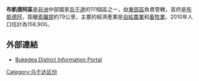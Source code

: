 {{Infobox settlement
|name=布凱德阿區
|settlement_type
|native_name      =
|nickname           = 
|image_skyline      
|image_size          = 
|image_caption       =
|image_flag         = 
|image_seal         =
|image_map          = <!-- 檔案不存在 Bukedea District Uganda.png -->
|map_caption        = 
|coordinates_region   = UG
|subdivision_type1   = 國家
|subdivision_name1   = {{flag|Uganda}}
|subdivision_type2  =  地理區
|subdivision_name2  =  [[東部區_(烏干達)|東部區]]
|subdivision_type3  =  首府
|subdivision_name3  =  [[布凱德阿|布凱德阿]]
|subdivision_type4  =  
|subdivision_name4  = 
|leader_title       = 
|leader_name        =
|established_title  =
|established_date   = 
|area_magnitude     = 
|area_total_km2         =  
|area_land_km2          = 
|area_water_km2         = 
|population_as_of   = 2010估計
|population_note    = 
|population_total   = 158900
|population_metro   = 
|population_density_km2 = 
|timezone           =[[東非時間|東非時間]]
|utc_offset         = +3
|timezone_DST       = 
|utc_offset_DST     = 
|latd=01|latm=21|lats=|latNS=N
|longd=34|longm=03|longs=|longEW=E
|elevation_m          = 
|blank_name             =
|blank_info             =
|website            = [https://web.archive.org/web/20080229044342/http://www.bukedea.go.ug/]
|footnotes          = 
}}

'''布凱德阿區'''是[[非洲|非洲]]中部國家[[烏干達|烏干達]]的111個區之一，由[[東部區_(烏干達)|東部區]]負責管轄，首府是[[布凱德阿|布凱德阿]]，距離[[索羅提|索羅提]]約79公里，主要的經濟產業是[[自給農業|自給農業]]和[[畜牧業|畜牧業]]，2010年人口估計為158,900。

==外部連結==
* [https://web.archive.org/web/20080229044342/http://www.bukedea.go.ug/ Bukedea District Information Portal]

{{coord|01|21|N|34|03|E|source:jawiki_region:UG_type:adm1st|display=title}}

{{Uganda-stub}}
{{烏干達行政區劃}}

[[Category:乌干达区份|Category:乌干达区份]]